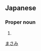 ==Japanese==
{{ja-kanjitab|昌|美}}

===Proper noun===
{{ja-pos|proper|まさみ}}

# {{given name|male|lang=ja}}

[[Category:Japanese male given names|まさみ]]
